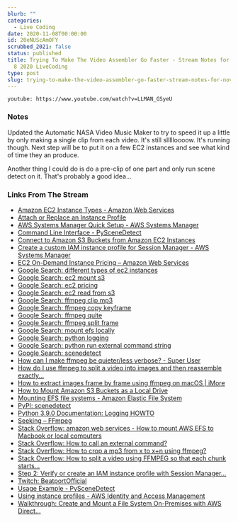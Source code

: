 ```yaml
---
blurb: ""
categories:
  - Live Coding
date: 2020-11-08T00:00:00
id: 20eNUScAmOFY
scrubbed_2021: false
status: published
title: Trying To Make The Video Assembler Go Faster - Stream Notes for November
  8 2020 LiveCoding
type: post
slug: trying-to-make-the-video-assembler-go-faster-stream-notes-for-november-8-2020-livecoding--20enuscamofy
---
```


`youtube: https://www.youtube.com/watch?v=LLMAN_GSyeU`

### Notes

Updated the Automatic NASA Video Music Maker to try to speed it up a little by only making a single clip from each video. It's still sllllloooow. It's running though. Next step will be to put it on a few EC2 instances and see what kind of time they an produce. 

Another thing I could do is do a pre-clip of one part and only run scene detect on it. That's probably a good idea...


### Links From The Stream

- [Amazon EC2 Instance Types - Amazon Web Services](https://aws.amazon.com/ec2/instance-types/)
- [Attach or Replace an Instance Profile](https://aws.amazon.com/premiumsupport/knowledge-center/attach-replace-ec2-instance-profile/)
- [AWS Systems Manager Quick Setup - AWS Systems Manager](https://docs.aws.amazon.com/systems-manager/latest/userguide/systems-manager-quick-setup.html)
- [Command Line Interface - PySceneDetect](https://pyscenedetect.readthedocs.io/en/latest/examples/usage/)
- [Connect to Amazon S3 Buckets from Amazon EC2 Instances](https://aws.amazon.com/premiumsupport/knowledge-center/ec2-instance-access-s3-bucket/)
- [Create a custom IAM instance profile for Session Manager - AWS Systems Manager](https://docs.aws.amazon.com/systems-manager/latest/userguide/getting-started-create-iam-instance-profile.html)
- [EC2 On-Demand Instance Pricing – Amazon Web Services](https://aws.amazon.com/ec2/pricing/on-demand/)
- [Google Search: different types of ec2 instances](https://www.google.com/search?client=safari&rls=en&q=different+types+of+ec2+instances&ie=UTF-8&oe=UTF-8)
- [Google Search: ec2 mount s3](https://www.google.com/search?client=safari&rls=en&q=ec2+mount+s3&ie=UTF-8&oe=UTF-8)
- [Google Search: ec2 pricing](https://www.google.com/search?client=safari&rls=en&q=ec2+pricing&ie=UTF-8&oe=UTF-8)
- [Google Search: ec2 read from s3](https://www.google.com/search?client=safari&rls=en&q=ec2+read+from+s3&ie=UTF-8&oe=UTF-8)
- [Google Search: ffmpeg clip mp3](https://www.google.com/search?client=safari&rls=en&q=ffmpeg+clip+mp3&ie=UTF-8&oe=UTF-8)
- [Google Search: ffmpeg copy keyframe](https://www.google.com/search?client=safari&rls=en&q=ffmpeg+copy+keyframe&ie=UTF-8&oe=UTF-8)
- [Google Search: ffmpeg quite](https://www.google.com/search?client=safari&rls=en&q=ffmpeg+quite&ie=UTF-8&oe=UTF-8)
- [Google Search: ffmpeg split frame](https://www.google.com/search?client=safari&rls=en&q=ffmpeg+split+frame&ie=UTF-8&oe=UTF-8)
- [Google Search: mount efs locally](https://www.google.com/search?client=safari&rls=en&q=mount+efs+locally&ie=UTF-8&oe=UTF-8)
- [Google Search: python logging](https://www.google.com/search?client=safari&rls=en&q=python+logging&ie=UTF-8&oe=UTF-8)
- [Google Search: python run external command string](https://www.google.com/search?newwindow=1&client=safari&rls=en&ei=pUinX8PHFtKm5gKniLrwBw&q=python+run+external+command+string&oq=python+run+external+command+string&gs_lcp=CgZwc3ktYWIQAzIFCAAQzQIyBQgAEM0CMgUIABDNAjIFCAAQzQIyBQgAEM0COgQIABBHUOEbWNcdYOshaABwAngAgAFwiAH2ApIBAzIuMpgBAKABAaoBB2d3cy13aXrIAQjAAQE&sclient=psy-ab&ved=0ahUKEwiDrvXh5PHsAhVSk1kKHSeEDn4Q4dUDCAw&uact=5)
- [Google Search: scenedetect](https://www.google.com/search?client=safari&rls=en&q=scenedetect&ie=UTF-8&oe=UTF-8)
- [How can I make ffmpeg be quieter/less verbose? - Super User](https://superuser.com/questions/326629/how-can-i-make-ffmpeg-be-quieter-less-verbose)
- [How do I use ffmpeg to split a video into images and then reassemble exactly...](https://superuser.com/questions/1044444/how-do-i-use-ffmpeg-to-split-a-video-into-images-and-then-reassemble-exactly-the)
- [How to extract images frame by frame using ffmpeg on macOS | iMore](https://www.imore.com/how-extract-images-frame-frame-using-ffmpeg-macos)
- [How to Mount Amazon S3 Buckets as a Local Drive](https://cloud.netapp.com/blog/amazon-s3-as-a-file-system)
- [Mounting EFS file systems - Amazon Elastic File System](https://docs.aws.amazon.com/efs/latest/ug/mounting-fs.html)
- [PyPI: scenedetect](https://pypi.org/project/scenedetect/)
- [Python 3.9.0 Documentation: Logging HOWTO](https://docs.python.org/3/howto/logging.html)
- [Seeking – FFmpeg](https://trac.ffmpeg.org/wiki/Seeking)
- [Stack Overflow: amazon web services - How to mount AWS EFS to Macbook or local computers](https://stackoverflow.com/questions/41026572/how-to-mount-aws-efs-to-macbook-or-local-computers)
- [Stack Overflow: How to call an external command?](https://stackoverflow.com/questions/89228/how-to-call-an-external-command)
- [Stack Overflow: How to crop a mp3 from x to x+n using ffmpeg?](https://stackoverflow.com/questions/1390731/how-to-crop-a-mp3-from-x-to-xn-using-ffmpeg)
- [Stack Overflow: How to split a video using FFMPEG so that each chunk starts...](https://stackoverflow.com/questions/14005110/how-to-split-a-video-using-ffmpeg-so-that-each-chunk-starts-with-a-key-frame)
- [Step 2: Verify or create an IAM instance profile with Session Manager...](https://docs.aws.amazon.com/systems-manager/latest/userguide/session-manager-getting-started-instance-profile.html)
- [Twitch: BeatportOfficial](https://www.twitch.tv/beatportofficial)
- [Usage Example - PySceneDetect](https://pyscenedetect.readthedocs.io/en/latest/examples/usage-example/)
- [Using instance profiles - AWS Identity and Access Management](https://docs.aws.amazon.com/IAM/latest/UserGuide/id_roles_use_switch-role-ec2_instance-profiles.html)
- [Walkthrough: Create and Mount a File System On-Premises with AWS Direct...](https://docs.aws.amazon.com/efs/latest/ug/efs-onpremises.html)